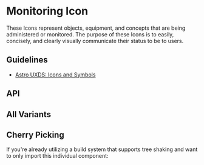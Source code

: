 
<Meta of={MonitoringIconStories} />

# Monitoring Icon

These Icons represent objects, equipment, and concepts that are being administered or monitored. The purpose of these Icons is to easily, concisely, and clearly visually communicate their status to be to users.

## Guidelines

* [Astro UXDS: Icons and Symbols](https://astrouxds.com/ui-components/icons-and-symbols)

<Canvas of={MonitoringIconStories.Default} />

## API

<Controls />

## All Variants

<Canvas of={MonitoringIconStories.AllVariants} />

## Cherry Picking

If you're already utilizing a build system that supports tree shaking and want to only import this individual component:

```js
import { RuxMonitoringIcon } from '@astrouxds/astro-web-components/dist/components/rux-monitoring-icon'
import { RuxStatus } from '@astrouxds/astro-web-components/dist/components/rux-status'

customElements.define('rux-monitoring-icon', RuxMonitoringIcon)
customElements.define('rux-status', RuxStatus)
```
